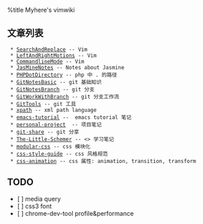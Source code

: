 %title Myhere's vimwiki

== 文章列表 ==
  * [[SearchAndReplace]] -- Vim
  * [[LeftAndRightMotions]] -- Vim
  * [[CommandlineMode]] -- Vim
  * [[JasMineNotes]] -- Notes about Jasmine
  * [[PHPDotDirectory]] -- php 中 . 的路径
  * [[GitNotesBasic]] -- git 基础知识
  * [[GitNotesBranch]] -- git 分支
  * [[GitWorkWithBranch]] -- git 分支工作流
  * [[GitTools]] -- git 工具
  * [[xpath]] -- xml path language
  * [[emacs-tutorial]] --  emacs tutorial 笔记
  * [[personal-project]]  -- 项目笔记
  * [[git-share]] -- git 分享
  * [[The-Little-Schemer]] -- <<The Little Schemer>> 学习笔记
  * [[modular-css]] -- css 模块化
  * [[css-style-guide]] -- css 风格规范
  * [[css-animation]] -- css 属性: animation, transition, transform


== TODO ==
* [ ] media query
* [ ] css3 font
* [ ] chrome-dev-tool profile&performance
